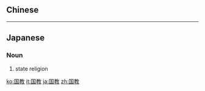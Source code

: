 ==Chinese==
{{zh-see|國教}}

----

==Japanese==
{{ja-kanjitab|こく|k1=こっ|きょう|yomi=o}}

===Noun===
{{ja-noun|こっきょう|kyu=國教}}

# state religion

[[ko:国教]]
[[it:国教]]
[[ja:国教]]
[[zh:国教]]